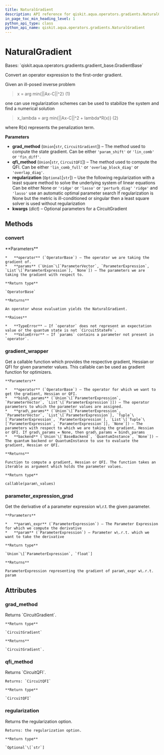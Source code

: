 ```yaml
---
title: NaturalGradient
description: API reference for qiskit.aqua.operators.gradients.NaturalGradient
in_page_toc_min_heading_level: 1
python_api_type: class
python_api_name: qiskit.aqua.operators.gradients.NaturalGradient
---
```


# NaturalGradient

<Class id="qiskit.aqua.operators.gradients.NaturalGradient" isDedicatedPage={true} github="https://github.com/qiskit-community/qiskit-aqua/tree/stable/0.9/qiskit/aqua/operators/gradients/natural_gradient.py" signature="NaturalGradient(grad_method='lin_comb', qfi_method='lin_comb_full', regularization=None, **kwargs)">
  Bases: `qiskit.aqua.operators.gradients.gradient_base.GradientBase`

  Convert an operator expression to the first-order gradient.

  Given an ill-posed inverse problem

  > x = arg min\{||Ax-C||^2} (1)

  one can use regularization schemes can be used to stabilize the system and find a numerical solution

  > x\_lambda = arg min\{||Ax-C||^2 + lambda\*R(x)} (2)

  where R(x) represents the penalization term.

  **Parameters**

  *   **grad\_method** (`Union`\[`str`, `CircuitGradient`]) – The method used to compute the state gradient. Can be either `'param_shift'` or `'lin_comb'` or `'fin_diff'`.
  *   **qfi\_method** (`Union`\[`str`, `CircuitQFI`]) – The method used to compute the QFI. Can be either `'lin_comb_full'` or `'overlap_block_diag'` or `'overlap_diag'`.
  *   **regularization** (`Optional`\[`str`]) – Use the following regularization with a least square method to solve the underlying system of linear equations Can be either None or `'ridge'` or `'lasso'` or `'perturb_diag'` `'ridge'` and `'lasso'` use an automatic optimal parameter search If regularization is None but the metric is ill-conditioned or singular then a least square solver is used without regularization
  *   **kwargs** (*dict*) – Optional parameters for a CircuitGradient

  ## Methods

  ### convert

  <Function id="qiskit.aqua.operators.gradients.NaturalGradient.convert" signature="NaturalGradient.convert(operator, params=None)">
    **Parameters**

    *   **operator** (`OperatorBase`) – The operator we are taking the gradient of.
    *   **params** (`Union`\[`ParameterVector`, `ParameterExpression`, `List`\[`ParameterExpression`], `None`]) – The parameters we are taking the gradient with respect to.

    **Return type**

    `OperatorBase`

    **Returns**

    An operator whose evaluation yields the NaturalGradient.

    **Raises**

    *   **TypeError** – If `operator` does not represent an expectation value or the quantum state is not `CircuitStateFn`.
    *   **ValueError** – If `params` contains a parameter not present in `operator`.
  </Function>

  ### gradient\_wrapper

  <Function id="qiskit.aqua.operators.gradients.NaturalGradient.gradient_wrapper" signature="NaturalGradient.gradient_wrapper(operator, bind_params, grad_params=None, backend=None)">
    Get a callable function which provides the respective gradient, Hessian or QFI for given parameter values. This callable can be used as gradient function for optimizers.

    **Parameters**

    *   **operator** (`OperatorBase`) – The operator for which we want to get the gradient, Hessian or QFI.
    *   **bind\_params** (`Union`\[`ParameterExpression`, `ParameterVector`, `List`\[`ParameterExpression`]]) – The operator parameters to which the parameter values are assigned.
    *   **grad\_params** (`Union`\[`ParameterExpression`, `ParameterVector`, `List`\[`ParameterExpression`], `Tuple`\[`ParameterExpression`, `ParameterExpression`], `List`\[`Tuple`\[`ParameterExpression`, `ParameterExpression`]], `None`]) – The parameters with respect to which we are taking the gradient, Hessian or QFI. If grad\_params = None, then grad\_params = bind\_params
    *   **backend** (`Union`\[`BaseBackend`, `QuantumInstance`, `None`]) – The quantum backend or QuantumInstance to use to evaluate the gradient, Hessian or QFI.

    **Returns**

    Function to compute a gradient, Hessian or QFI. The function takes an iterable as argument which holds the parameter values.

    **Return type**

    callable(param\_values)
  </Function>

  ### parameter\_expression\_grad

  <Function id="qiskit.aqua.operators.gradients.NaturalGradient.parameter_expression_grad" signature="static NaturalGradient.parameter_expression_grad(param_expr, param)">
    Get the derivative of a parameter expression w\.r.t. the given parameter.

    **Parameters**

    *   **param\_expr** (`ParameterExpression`) – The Parameter Expression for which we compute the derivative
    *   **param** (`ParameterExpression`) – Parameter w\.r.t. which we want to take the derivative

    **Return type**

    `Union`\[`ParameterExpression`, `float`]

    **Returns**

    ParameterExpression representing the gradient of param\_expr w\.r.t. param
  </Function>

  ## Attributes

  ### grad\_method

  <Attribute id="qiskit.aqua.operators.gradients.NaturalGradient.grad_method">
    Returns `CircuitGradient`.

    **Return type**

    `CircuitGradient`

    **Returns**

    `CircuitGradient`.
  </Attribute>

  ### qfi\_method

  <Attribute id="qiskit.aqua.operators.gradients.NaturalGradient.qfi_method">
    Returns `CircuitQFI`.

    Returns: `CircuitQFI`

    **Return type**

    `CircuitQFI`
  </Attribute>

  ### regularization

  <Attribute id="qiskit.aqua.operators.gradients.NaturalGradient.regularization">
    Returns the regularization option.

    Returns: the regularization option.

    **Return type**

    `Optional`\[`str`]
  </Attribute>
</Class>


